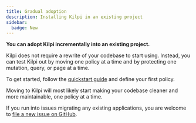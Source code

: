 ```yaml
---
title: Gradual adoption
description: Installing Kilpi in an existing project
sidebar:
  badge: New
---
```


**You can adopt Kilpi incrementally into an existing project.**

Kilpi does not require a rewrite of your codebase to start using. Instead, you can test Kilpi out by moving one policy at a time and by protecting one mutation, query, or page at a time.

To get started, follow the [quickstart guide](/docs/getting-started/quickstart) and define your first policy.

Moving to Kilpi will most likely start making your codebase cleaner and more maintainable, one policy at a time.

If you run into issues migrating any existing applications, you are welcome to [file a new issue on GitHub](https://github.com/Jussinevavuori/kilpi/issues/new).
